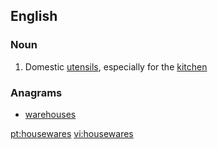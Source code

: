 ==English==

===Noun===
{{en-noun|?}}

# {{context|North America|lang=en}} Domestic [[utensils]], especially for the [[kitchen]]

===Anagrams===
* [[warehouses#English|warehouses]]

[[pt:housewares]]
[[vi:housewares]]